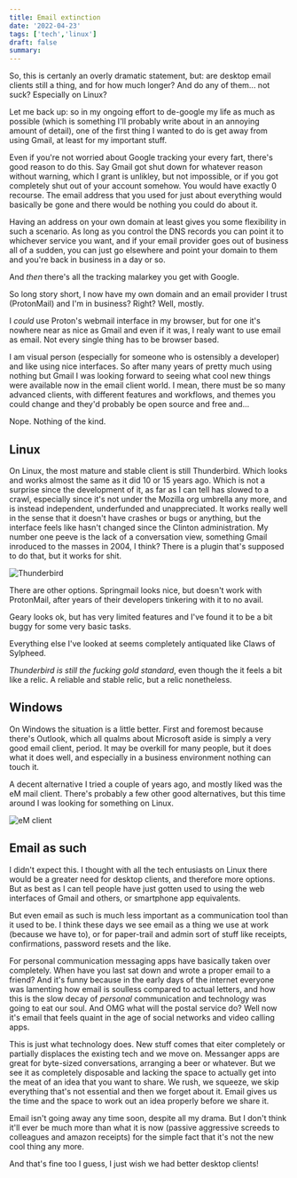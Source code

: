 ```yaml
---
title: Email extinction
date: '2022-04-23'
tags: ['tech','linux']
draft: false
summary: 
---
```

So, this is certanly an overly dramatic statement, but: are desktop email clients still a thing, and for how much longer? And do any of them... not suck? Especially on Linux?

Let me back up: so in my ongoing effort to de-google my life as much as possible (which is something I'll probably write about in an annoying amount of detail), one of the first thing I wanted to do is get away from using Gmail, at least for my important stuff.

Even if you're not worried about Google tracking your every fart, there's good reason to do this. Say Gmail got shut down for whatever reason without warning, which I grant is unlikley, but not impossible, or if you got completely shut out of your account somehow. You would have exactly 0 recourse. The email address that you used for just about everything would basically be gone and there would be nothing you could do about it.

Having an address on your own domain at least gives you some flexibility in such a scenario. As long as you control the DNS records you can point it to whichever service you want, and if your email provider goes out of business all of a sudden, you can just go elsewhere and point your domain to them and you're back in business in a day or so.

And *then* there's all the tracking malarkey you get with Google.

So long story short, I now have my own domain and an email provider I trust (ProtonMail) and I'm in business? Right? Well, mostly.

I *could* use Proton's webmail interface in my browser, but for one it's nowhere near as nice as Gmail and even if it was, I realy want to use email as email. Not every single thing has to be browser based.

I am visual person (especially for someone who is ostensibly a developer) and like using nice interfaces. So after many years of pretty much using nothing but Gmail I was looking forward to seeing what cool new things were available now in the email client world. I mean, there must be so many advanced clients, with different features and workflows, and themes you could change and they'd probably be open source and free and...

Nope. Nothing of the kind.

## Linux

On Linux, the most mature and stable client is still Thunderbird. Which looks and works almost the same as it did 10 or 15 years ago. Which is not a surprise since the development of it, as far as I can tell has slowed to a crawl, especially since it's not under the Mozilla org umbrella any more, and is instead independent, underfunded and unappreciated. It works really well in the sense that it doesn't have crashes or bugs or anything, but the interface feels like hasn't changed since the Clinton administration. My number one peeve is the lack of a conversation view, something Gmail inroduced to the masses in 2004, I think? There is a plugin that's supposed to do that, but it works for shit.

![Thunderbird](/static/images/screenshot-thunderbird.png)

There are other options. Springmail looks nice, but doesn't work with ProtonMail, after years of their developers tinkering with it to no avail. 

Geary looks ok, but has very limited features and I've found it to be a bit buggy for some very basic tasks.

Everything else I've looked at seems completely antiquated like Claws of Sylpheed.

*Thunderbird is still the fucking gold standard*, even though the it feels a bit like a relic. A reliable and stable relic, but a relic nonetheless.

## Windows 

On Windows the situation is a little better. First and foremost because there's Outlook, which all qualms about Microsoft aside is simply a very good email client, period. It may be overkill for many people, but it does what it does well, and especially in a business environment nothing can touch it.

A decent alternative I tried a couple of years ago, and mostly liked was the eM mail client. There's probably a few other good alternatives, but this time around I was looking for something on Linux.

![eM client](/static/images/screenshot-em.webp)

## Email as such

I didn't expect this. I thought with all the tech entusiasts on Linux there would be a greater need for desktop clients, and therefore more options. But as best as I can tell people have just gotten used to using the web interfaces of Gmail and others, or smartphone app equivalents.

But even email as such is much less important as a communication tool than it used to be. I think these days we see email as a thing we use at work (because we have to), or for paper-trail and admin sort of stuff like receipts, confirmations, password resets and the like. 

For personal communication messaging apps have basically taken over completely. When have you last sat down and wrote a proper email to a friend? And it's funny because in the early days of the internet everyone was lamenting how email is soulless compared to actual letters, and how this is the slow decay of *personal* communication and technology was going to eat our soul. And OMG what will the postal service do? Well now it's email that feels quaint in the age of social networks and video calling apps. 

This is just what technology does. New stuff comes that eiter completely or partially displaces the existing tech and we move on. Messanger apps are great for byte-sized conversations, arranging a beer or whatever. But we see it as completely disposable and lacking the space to actually get into the meat of an idea that you want to share. We rush, we squeeze, we skip everything that's not essential and then we forget about it. Email gives us the time and the space to work out an idea properly before we share it. 

Email isn't going away any time soon, despite all my drama. But I don't think it'll ever be much more than what it is now (passive aggressive screeds to colleagues and amazon receipts) for the simple fact that it's not the new cool thing any more. 

And that's fine too I guess, I just wish we had better desktop clients!